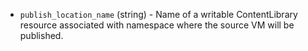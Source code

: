 <!-- Code generated from the comments of the ValidatePublishConfig struct in builder/vsphere/supervisor/step_validate_publish.go; DO NOT EDIT MANUALLY -->

- `publish_location_name` (string) - Name of a writable ContentLibrary resource associated with namespace where the source VM will be published.

<!-- End of code generated from the comments of the ValidatePublishConfig struct in builder/vsphere/supervisor/step_validate_publish.go; -->
